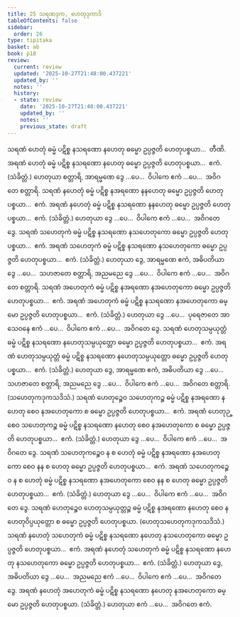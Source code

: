 ```yaml
---
title: 25 သရဏဒုက, ဟေတုဒုကာဒိ
tableOfContents: false
sidebar:
  order: 26
type: tipitaka
basket: ab
book: p18
review:
  current: review
  updated: '2025-10-27T21:48:00.437221'
  updated_by: ''
  notes: ''
  history:
  - state: review
    date: '2025-10-27T21:48:00.437221'
    updated_by: ''
    notes: ''
    previous_state: draft
---
```



<ReviewStatus review={frontmatter.review} showDetails={true} />

<HypothesisAnnotation frontmatter={frontmatter} />

<DynamicBreadcrumb />

<Division number="84" book="p18" e="ch" v="40" p="323">

<Paragraph number="194" book="p18">
သရဏံ ဟေတုံ ဓမ္မံ ပဋိစ္စ နသရဏော နဟေတု ဓမ္မော ဥပ္ပဇ္ဇတိ ဟေတုပစ္စယာ…  တီဏိ.
</Paragraph>

<Paragraph number="195" book="p18">
အရဏံ ဟေတုံ ဓမ္မံ ပဋိစ္စ နသရဏော နဟေတု ဓမ္မော ဥပ္ပဇ္ဇတိ ဟေတုပစ္စယာ…  ဧကံ. (သံခိတ္တံ.) ဟေတုယာ စတ္တာရိ, အာရမ္မဏေ ဒွေ …ပေ…  ဝိပါကေ ဧကံ …ပေ…  အဝိဂတေ စတ္တာရိ.
</Paragraph>

<Paragraph number="196" book="p18">
သရဏံ နဟေတုံ ဓမ္မံ ပဋိစ္စ နအရဏော နနဟေတု ဓမ္မော ဥပ္ပဇ္ဇတိ ဟေတုပစ္စယာ…  ဧကံ.
</Paragraph>

<Paragraph number="197" book="p18">
အရဏံ နဟေတုံ ဓမ္မံ ပဋိစ္စ နသရဏော နနဟေတု ဓမ္မော ဥပ္ပဇ္ဇတိ ဟေတုပစ္စယာ…  ဧကံ. (သံခိတ္တံ.) ဟေတုယာ ဒွေ …ပေ…  ဝိပါကေ ဧကံ …ပေ…  အဝိဂတေ ဒွေ.
</Paragraph>

</Division>
<Division number="85" book="p18" e="ch" v="40" p="323">

<Paragraph number="198" book="p18">
သရဏံ သဟေတုကံ ဓမ္မံ ပဋိစ္စ နသရဏော နသဟေတုကော ဓမ္မော ဥပ္ပဇ္ဇတိ ဟေတုပစ္စယာ…  ဧကံ.
</Paragraph>

<Paragraph number="199" book="p18">
အရဏံ သဟေတုကံ ဓမ္မံ ပဋိစ္စ နသရဏော နသဟေတုကော ဓမ္မော ဥပ္ပဇ္ဇတိ ဟေတုပစ္စယာ…  ဧကံ. (သံခိတ္တံ.) ဟေတုယာ ဒွေ, အာရမ္မဏေ ဧကံ, အဓိပတိယာ ဒွေ …ပေ…  သဟဇာတေ စတ္တာရိ, အညမညေ ဒွေ …ပေ…  ဝိပါကေ ဧကံ …ပေ…  အဝိဂတေ စတ္တာရိ.
</Paragraph>

<Paragraph number="200" book="p18">
သရဏံ အဟေတုကံ ဓမ္မံ ပဋိစ္စ နအရဏော နအဟေတုကော ဓမ္မော ဥပ္ပဇ္ဇတိ ဟေတုပစ္စယာ…  ဧကံ.
</Paragraph>

<Paragraph number="201" book="p18">
အရဏံ အဟေတုကံ ဓမ္မံ ပဋိစ္စ နသရဏော နအဟေတုကော ဓမ္မော ဥပ္ပဇ္ဇတိ ဟေတုပစ္စယာ…  ဧကံ. (သံခိတ္တံ.) ဟေတုယာ ဒွေ …ပေ…  ပုရေဇာတေ အာသေဝနေ ဧကံ …ပေ…  ဝိပါကေ ဧကံ …ပေ…  အဝိဂတေ ဒွေ.
</Paragraph>

</Division>
<Division number="86" book="p18" e="ch" v="40" p="324">

<Paragraph number="202" book="p18">
သရဏံ ဟေတုသမ္ပယုတ္တံ ဓမ္မံ ပဋိစ္စ နသရဏော နဟေတုသမ္ပယုတ္တော ဓမ္မော ဥပ္ပဇ္ဇတိ ဟေတုပစ္စယာ…  ဧကံ. အရဏံ ဟေတုသမ္ပယုတ္တံ ဓမ္မံ ပဋိစ္စ နသရဏော နဟေတုသမ္ပယုတ္တော ဓမ္မော ဥပ္ပဇ္ဇတိ ဟေတုပစ္စယာ…  ဧကံ. (သံခိတ္တံ.)
</Paragraph>

<Paragraph number="203" book="p18">
ဟေတုယာ ဒွေ, အာရမ္မဏေ ဧကံ, အဓိပတိယာ ဒွေ …ပေ…  သဟဇာတေ စတ္တာရိ, အညမညေ ဒွေ …ပေ…  ဝိပါကေ ဧကံ …ပေ…  အဝိဂတေ စတ္တာရိ. (သဟေတုကဒုကသဒိသံ.)
</Paragraph>

</Division>
<Division number="87" book="p18" e="ch" v="40" p="324">

<Paragraph number="204" book="p18">
သရဏံ ဟေတုဉ္စေဝ သဟေတုကဉ္စ ဓမ္မံ ပဋိစ္စ နအရဏော နဟေတု စေဝ နအဟေတုကော စ ဓမ္မော ဥပ္ပဇ္ဇတိ ဟေတုပစ္စယာ…  ဧကံ.
</Paragraph>

<Paragraph number="205" book="p18">
အရဏံ ဟေတုဉ္စေဝ သဟေတုကဉ္စ ဓမ္မံ ပဋိစ္စ နသရဏော နဟေတု စေဝ နအဟေတုကော စ ဓမ္မော ဥပ္ပဇ္ဇတိ ဟေတုပစ္စယာ…  ဧကံ. (သံခိတ္တံ.) ဟေတုယာ ဒွေ …ပေ…  ဝိပါကေ ဧကံ …ပေ…  အဝိဂတေ ဒွေ.
</Paragraph>

<Paragraph number="206" book="p18">
သရဏံ သဟေတုကဉ္စေဝ န စ ဟေတုံ ဓမ္မံ ပဋိစ္စ နအရဏော နအဟေတုကော စေဝ နန စ ဟေတု ဓမ္မော ဥပ္ပဇ္ဇတိ ဟေတုပစ္စယာ…  ဧကံ.
</Paragraph>

<Paragraph number="207" book="p18">
အရဏံ သဟေတုကဉ္စေဝ န စ ဟေတုံ ဓမ္မံ ပဋိစ္စ နသရဏော နအဟေတုကော စေဝ နန စ ဟေတု ဓမ္မော ဥပ္ပဇ္ဇတိ ဟေတုပစ္စယာ…  ဧကံ. (သံခိတ္တံ.) ဟေတုယာ ဒွေ …ပေ…  ဝိပါကေ ဧကံ …ပေ…  အဝိဂတေ ဒွေ.
</Paragraph>

</Division>
<Division number="88" book="p18" e="ch" v="40" p="324">

<Paragraph number="208" book="p18">
သရဏံ ဟေတုဉ္စေဝ ဟေတုသမ္ပယုတ္တဉ္စ ဓမ္မံ ပဋိစ္စ နအရဏော နဟေတု စေဝ နဟေတုဝိပ္ပယုတ္တော စ ဓမ္မော ဥပ္ပဇ္ဇတိ ဟေတုပစ္စယာ. (ဟေတုသဟေတုကဒုကသဒိသံ.)
</Paragraph>

</Division>
<Division number="89" book="p18" e="ch" v="40" p="324">

<Paragraph number="209" book="p18">
သရဏံ နဟေတုံ သဟေတုကံ ဓမ္မံ ပဋိစ္စ နသရဏော နဟေတု နသဟေတုကော ဓမ္မော ဥပ္ပဇ္ဇတိ ဟေတုပစ္စယာ…  ဧကံ.
</Paragraph>

<Paragraph number="210" book="p18">
အရဏံ နဟေတုံ သဟေတုကံ ဓမ္မံ ပဋိစ္စ နသရဏော နဟေတု နသဟေတုကော ဓမ္မော ဥပ္ပဇ္ဇတိ ဟေတုပစ္စယာ…  ဧကံ. (သံခိတ္တံ.) ဟေတုယာ ဒွေ, အဓိပတိယာ ဒွေ …ပေ…  အညမညေ ဧကံ …ပေ…  ဝိပါကေ ဧကံ …ပေ…  အဝိဂတေ ဒွေ.
</Paragraph>

<Paragraph number="211" book="p18">
အရဏံ နဟေတုံ အဟေတုကံ ဓမ္မံ ပဋိစ္စ နသရဏော နဟေတု နအဟေတုကော ဓမ္မော ဥပ္ပဇ္ဇတိ ဟေတုပစ္စယာ. (သံခိတ္တံ.) ဟေတုယာ ဧကံ …ပေ…  အဝိဂတေ ဧကံ.
</Paragraph>
</Division>